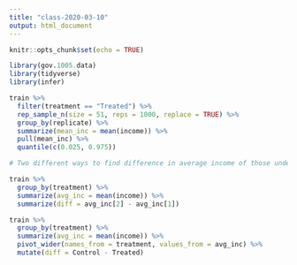 ```yaml
---
title: "class-2020-03-10"
output: html_document
---
```


```r
knitr::opts_chunk$set(echo = TRUE)

library(gov.1005.data)
library(tidyverse)
library(infer)
```


```r
train %>% 
  filter(treatment == "Treated") %>% 
  rep_sample_n(size = 51, reps = 1000, replace = TRUE) %>% 
  group_by(replicate) %>% 
  summarize(mean_inc = mean(income)) %>% 
  pull(mean_inc) %>% 
  quantile(c(0.025, 0.975))

# Two different ways to find difference in average income of those under control and those under treatment.

train %>% 
  group_by(treatment) %>% 
  summarize(avg_inc = mean(income)) %>% 
  summarize(diff = avg_inc[2] - avg_inc[1])

train %>% 
  group_by(treatment) %>% 
  summarize(avg_inc = mean(income)) %>% 
  pivot_wider(names_from = treatment, values_from = avg_inc) %>%
  mutate(diff = Control - Treated)
```

